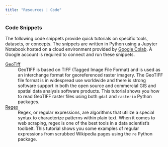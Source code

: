 ```yaml
---
title: "Resources | Code"
---
```


### Code Snippets
The following code snippets provide quick tutorials on specific tools, datasets, or concepts.
The snippets are written in Python using a Jupyter Notebook hosted on a cloud environment provided by [Google Colab](https://colab.research.google.com/).
A Google account is required to connect and run these snippets.


[GeoTiff](https://colab.research.google.com/drive/1JjcfIEMJzl90cD49REsHELyUzXgSeJ8d?usp=sharing)
:   GeoTIFF is based on TIFF (Tagged Image File Format) and is used as an interchange format for georeferenced raster imagery.
    The GeoTIFF file format is in widespread use worldwide and there is strong software support in both the open source and commercial GIS and spatial data analysis software products.
    This tutorial shows you how to read GeoTIFF raster files using both `gdal` and `rasterio` Python packages.

[Regex](https://colab.research.google.com/drive/1BkAjz5rR-KTMDvjahNtksdqZxODKCSi7?usp=sharing)
:   Regex, or regular expressions, are algorithms that utilize a special syntax to characterize patterns within plain text.
    When it comes to web scraping, regex is one of the best tools in a data scientist's toolbelt.
    This tutorial shows you some examples of regular expressions from scrubbed Wikipedia pages using the `re` Python package.
